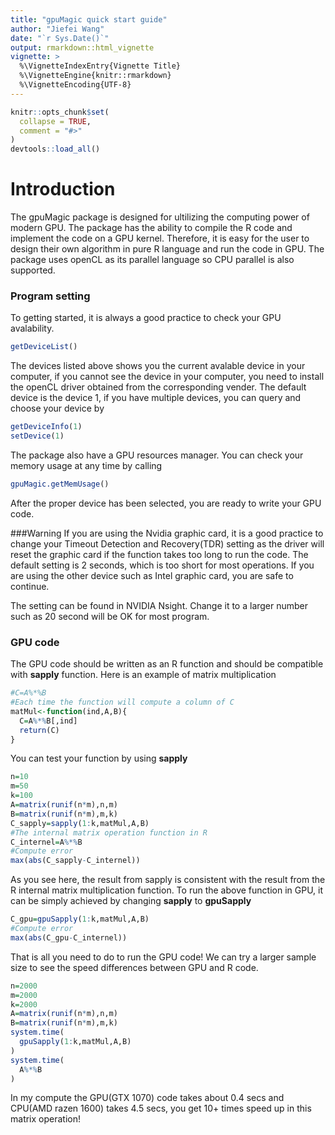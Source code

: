 ```yaml
---
title: "gpuMagic quick start guide"
author: "Jiefei Wang"
date: "`r Sys.Date()`"
output: rmarkdown::html_vignette
vignette: >
  %\VignetteIndexEntry{Vignette Title}
  %\VignetteEngine{knitr::rmarkdown}
  %\VignetteEncoding{UTF-8}
---
```


```r
knitr::opts_chunk$set(
  collapse = TRUE,
  comment = "#>"
)
devtools::load_all() 
```
# Introduction
The gpuMagic package is designed for ultilizing the computing power of modern GPU. The package has the ability to compile the R code and implement the code on a GPU kernel. Therefore, it is easy for the user to design their own algorithm in pure R language and run the code in GPU. The package uses openCL as its parallel language so CPU parallel is also supported.

### Program setting
To getting started, it is always a good practice to check your GPU avalability.

```r
getDeviceList()
```
The devices listed above shows you the current avalable device in your computer, if you cannot see the device in your computer, you need to install the openCL driver obtained from the corresponding vender. The default device is the device 1, if you have multiple devices, you can query and choose your device by
```r
getDeviceInfo(1)
setDevice(1)
```
The package also have a GPU resources manager. You can check your memory usage at any time by calling
```r
gpuMagic.getMemUsage()
```
After the proper device has been selected, you are ready to write your GPU code. 

###Warning
If you are using the Nvidia graphic card, it is a good practice to change your Timeout Detection and Recovery(TDR) setting as the driver will reset the graphic card if the function takes too long to run the code. The default setting is 2 seconds, which is too short for most operations. If you are using the other device such as Intel graphic card, you are safe to continue.

The setting can be found in NVIDIA Nsight. Change it to a larger number such as 20 second will be OK for most program.

### GPU code
The GPU code should be written as an R function and should be compatible with **sapply** function. Here is an example of matrix multiplication
```r
#C=A%*%B
#Each time the function will compute a column of C
matMul<-function(ind,A,B){
  C=A%*%B[,ind]
  return(C)
}
```
You can test your function by using **sapply**
```r
n=10
m=50
k=100
A=matrix(runif(n*m),n,m)
B=matrix(runif(n*m),m,k)
C_sapply=sapply(1:k,matMul,A,B)
#The internal matrix operation function in R
C_internel=A%*%B
#Compute error
max(abs(C_sapply-C_internel))
```
As you see here, the result from sapply is consistent with the result from the R internal matrix multiplication function. To run the above function in GPU, it can be simply achieved by changing **sapply** to **gpuSapply**
```r
C_gpu=gpuSapply(1:k,matMul,A,B)
#Compute error
max(abs(C_gpu-C_internel))
```
That is all you need to do to run the GPU code! We can try a larger sample size to see the speed differences between GPU and R code.
```r
n=2000
m=2000
k=2000
A=matrix(runif(n*m),n,m)
B=matrix(runif(n*m),m,k)
system.time(
  gpuSapply(1:k,matMul,A,B)
)
system.time(
  A%*%B
)
```
In my compute the GPU(GTX 1070) code takes about 0.4 secs and CPU(AMD razen 1600) takes 4.5 secs, you get 10+ times speed up in this matrix operation! 













